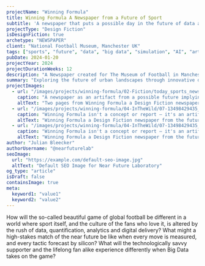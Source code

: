 ```yaml
---
projectName: "Winning Formula"
title: Winning Formula A Newspaper from a Future of Sport
subtitle: 'A newspaper that puts a possible day in the future of data and football in your hands.'
projectType: "Design Fiction"
isDesignFiction: true
archetype: "NEWSPAPER"
client: "National Football Museum, Manchester UK"
tags: ["sports", "future", "data", "big data", "simulation", "AI", "artificial intelligence"]
pubDate: 2024-01-20
projectYear: 2024
projectDurationWeeks: 12 
description: "A Newspaper created for The Museum of Football in Manchester, UK to celebrate the museum's opening and to represent the way Big Data, Algorithms, Analytics, Artificial Intelligence and Betting might shape the future of sports."
summary: "Exploring the future of urban landscapes through innovative design."
projectImages:
  - url: "/images/projects/winning-formula/02-Fiction/today_sports_newspaper_final_p1_p3.jpg"
    caption: "A newspaper as an artifact from a possible future implying the kind of change that has taken place in the wolrld and presenting it in a humble and mundane form, as if we were actually in that world."
    altText: "Two pages from Winning Formula a Design Fiction newspaper from a possible future of sport."
  - url: "/images/projects/winning-formula/04-InTheWild/07-13498429435_8c66fe81e5_o.jpg"
    caption: "Winning Formula isn't a concept or report — it's an artifact that feels like it's come from a possible future..or an adjacent now"
    altText: "Winning Formula a Design Fiction newspaper from the future in the hands of some construction workers"
  - url: "/images/projects/winning-formula/04-InTheWild/07-13498429435_8c66fe81e5_o.jpg"
    caption: "Winning Formula isn't a concept or report — it's an artifact that feels like it's come from a possible future..or an adjacent now"
    altText: "Winning Formula a Design Fiction newspaper from the future in the hands of some construction workers"   
author: "Julian Bleecker"
authorUsername: "@nearfuturelab"
seoImage:
  url: "https://example.com/default-seo-image.jpg"
  altText: "Default SEO Image for Near Future Laboratory"
og_type: "article"
isDraft: false
containsImage: true
meta:
  keyword1: "value1"
  keyword2: "value2"
---
```

How will the so-called beautiful game of global football be different in a world where sport itself, and the culture of the fans who love it, is altered by the rush of data, quantification, analytics and digital delivery? What might a high-stakes match of the near future be like when every move is measured, and every tactic forecast by silicon? What will the technologically savvy supporter and the lifelong fan alike experience differently when Big Data takes on the game?